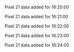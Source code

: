 Pixel 21 data added for 16:20:00

Pixel 21 data added for 16:21:00

Pixel 21 data added for 16:22:00

Pixel 21 data added for 16:23:00

Pixel 21 data added for 16:24:00

